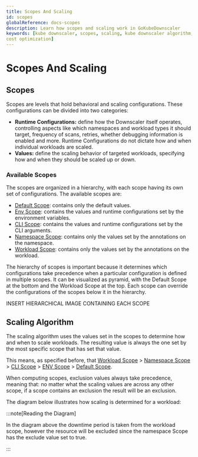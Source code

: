 ```yaml
---
title: Scopes And Scaling
id: scopes
globalReference: docs-scopes
description: Learn how scopes and scaling work in GoKubeDownscaler
keywords: [kube downscaler, scopes, scaling, kube downscaler algorithm, basic guide, cloud, kubernetes, eks, gke, aks,
cost optimization]
---
```



# Scopes And Scaling

## Scopes

Scopes are levels that hold behavioral and scaling configurations.
These configurations can be divided into
two categories:

- **Runtime Configurations:** define how the Downscaler itself operates, controlling aspects like which namespaces and
  workload types it should target, frequency of scans, retries, whether debugging information is enabled and more.
  Runtime
  Configurations do not dictate how and when individual workloads are scaled.
- **Values:** define the scaling behavior of targeted workloads, specifying how and when they should be scaled up or
  down.

### Available Scopes

The scopes are organized in a hierarchy, with each scope having its own set of configurations.
The available scopes are:

- [Default Scope](ref:docs-default-scope): contains only the default values.
- [Env Scope](ref:docs-env-scope): contains the values and runtime configurations set by the environment variables.
- [CLI Scope](ref:docs-cli-scope): contains the values and runtime configurations set by the CLI arguments.
- [Namespace Scope](ref:docs-namespace-scope): contains only the values set by the annotations on the namespace.
- [Workload Scope](ref:docs-workload-scope): contains only the values set by the annotations on the workload.

The hierarchy of scopes is important because it determines which configurations take precedence when a particular
configuration is defined in multiple scopes.
It can be visualized as pyramid, with the Default Scope at the bottom
and the Workload Scope at the top.
Each scope can override the configurations of the scopes below it in the hierarchy.

INSERT HIERARCHICAL IMAGE CONTAINING EACH SCOPE

## Scaling Algorithm

The scaling algorithm uses the values set in the scopes to determine how and when to scale workloads.
The resulting value is always the one set by the most specific scope that has set that value.

This means, as specified before, that [Workload Scope](ref:docs-workload-scope) > [Namespace Scope](ref:docs-namespace-scope) >
[CLI Scope](ref:docs-cli-scope) > [ENV Scope](ref:docs-env-scope) > [Default Scope](ref:docs-default-scope).

When computing scopes, exclusion values always take precedence, meaning that: no matter what the scaling values are
across any other scope, if a scope contains an exclusion the result will be an exclusion.

The diagram below illustrates how scaling is determined for a workload:

<Excalidraw data={scopeDiagram} />

:::note[Reading the Diagram]

In the diagram above the downtime period is taken from the workload scope, however the resource will be excluded
since the namespace Scope has the exclude value set to true.

:::
